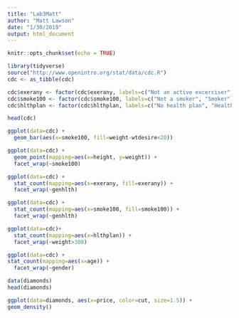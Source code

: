```yaml
---
title: "Lab3Matt"
author: "Matt Lawson"
date: "1/30/2019"
output: html_document
---
```


```r
knitr::opts_chunk$set(echo = TRUE)
```



```r
library(tidyverse)
source("http://www.openintro.org/stat/data/cdc.R")
cdc <- as_tibble(cdc)
```

```r
cdc$exerany <- factor(cdc$exerany, labels=c("Not an active excerciser", "Active excerciser"))
cdc$smoke100 <- factor(cdc$smoke100, labels=c("Not a smoker", "Smoker"))
cdc$hlthplan <- factor(cdc$hlthplan, labels=c("No health plan", "Health plan"))
```


```r
head(cdc)
```


```r
ggplot(data=cdc) +
  geom_bar(aes(x=smoke100, fill=weight-wtdesire<20))
```


```r
ggplot(data=cdc) + 
  geom_point(mapping=aes(x=height, y=weight)) +
  facet_wrap(~smoke100)
```

```r
ggplot(data=cdc) +
  stat_count(mapping=aes(x=exerany, fill=exerany)) +
  facet_wrap(~genhlth)
```

```r
ggplot(data=cdc) +
  stat_count(mapping=aes(x=smoke100, fill=smoke100)) +
  facet_wrap(~genhlth)
```



```r
ggplot(data=cdc)+
  stat_count(mapping=aes(x=hlthplan)) +
  facet_wrap(~weight>300)
```


```r
ggplot(data=cdc) + 
stat_count(mapping=aes(x=age)) + 
  facet_wrap(~gender)
```



```r
data(diamonds)
head(diamonds)
```

```r
ggplot(data=diamonds, aes(x=price, color=cut, size=1.5)) +
geom_density()
```

